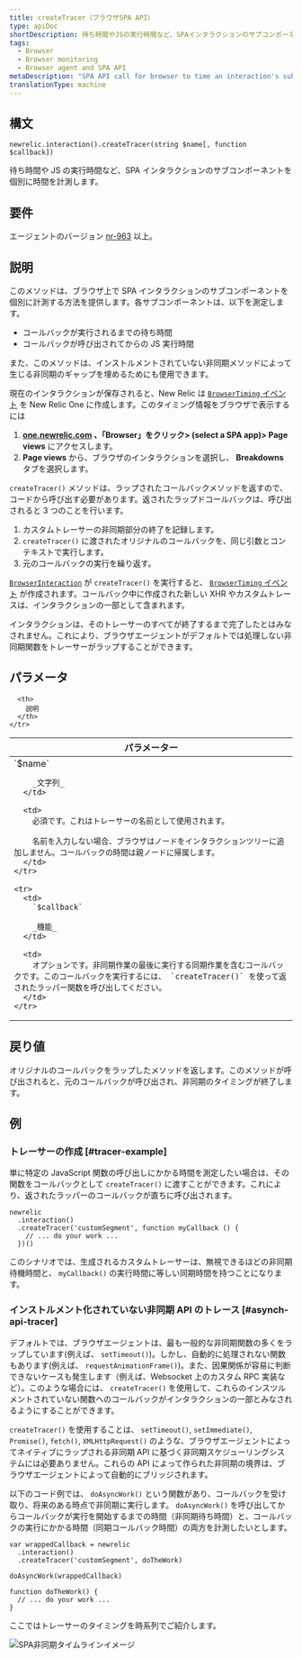 ```yaml
---
title: createTracer（ブラウザSPA API）
type: apiDoc
shortDescription: 待ち時間やJSの実行時間など、SPAインタラクションのサブコンポーネントを個別に時間を計測します。
tags:
  - Browser
  - Browser monitoring
  - Browser agent and SPA API
metaDescription: "SPA API call for browser to time an interaction's sub-components separately, including wait time and JS execution time."
translationType: machine
---
```


## 構文

```
newrelic.interaction().createTracer(string $name[, function $callback])
```

待ち時間や JS の実行時間など、SPA インタラクションのサブコンポーネントを個別に時間を計測します。

## 要件

エージェントのバージョン [nr-963](/docs/release-notes/new-relic-browser-release-notes/browser-agent-release-notes) 以上。

## 説明

このメソッドは、ブラウザ上で SPA インタラクションのサブコンポーネントを個別に計測する方法を提供します。各サブコンポーネントは、以下を測定します。

- コールバックが実行されるまでの待ち時間
- コールバックが呼び出されてからの JS 実行時間

また、このメソッドは、インストルメントされていない非同期メソッドによって生じる非同期のギャップを埋めるためにも使用できます。

現在のインタラクションが保存されると、New Relic は [`BrowserTiming` イベント](/docs/insights/explore-data/attributes/browser-default-attributes-insights#browsertiming-attributes) を New Relic One に作成します。このタイミング情報をブラウザで表示するには

1. **[one.newrelic.com](https://one.newrelic.com) 、「Browser」をクリック> (select a SPA app)> Page views** にアクセスします。
2. **Page views** から、ブラウザのインタラクションを選択し、 **Breakdowns** タブを選択します。

`createTracer()` メソッドは、ラップされたコールバックメソッドを返すので、コードから呼び出す必要があります。返されたラップドコールバックは、呼び出されると 3 つのことを行います。

1. カスタムトレーサーの非同期部分の終了を記録します。
2. `createTracer()` に渡されたオリジナルのコールバックを、同じ引数とコンテキストで実行します。
3. 元のコールバックの実行を繰り返す。

[`BrowserInteraction`](/docs/insights/explore-data/attributes/browser-default-attributes-insights#browserinteraction-attributes) が `createTracer()` を実行すると、 [`BrowserTiming` イベント](/docs/insights/explore-data/attributes/browser-default-attributes-insights#browsertiming-attributes) が作成されます。コールバック中に作成された新しい XHR やカスタムトレースは、インタラクションの一部として含まれます。

インタラクションは、そのトレーサーのすべてが終了するまで完了したとはみなされません。これにより、ブラウザエージェントがデフォルトでは処理しない非同期関数をトレーサーがラップすることができます。

## パラメータ

<table>
  <thead>
    <tr>
      <th width="25%">
        パラメーター
      </th>

      <th>
        説明
      </th>
    </tr>

  </thead>

  <tbody>
    <tr>
      <td>
        `$name`

        _文字列_
      </td>

      <td>
        必須です。これはトレーサーの名前として使用されます。

        名前を入力しない場合、ブラウザはノードをインタラクションツリーに追加しません。コールバックの時間は親ノードに帰属します。
      </td>
    </tr>

    <tr>
      <td>
        `$callback`

        _機能_
      </td>

      <td>
        オプションです。非同期作業の最後に実行する同期作業を含むコールバックです。このコールバックを実行するには、 `createTracer()` を使って返されたラッパー関数を呼び出してください。
      </td>
    </tr>

  </tbody>
</table>

## 戻り値

オリジナルのコールバックをラップしたメソッドを返します。このメソッドが呼び出されると、元のコールバックが呼び出され、非同期のタイミングが終了します。

## 例

### トレーサーの作成 [#tracer-example]

単に特定の JavaScript 関数の呼び出しにかかる時間を測定したい場合は、その関数をコールバックとして `createTracer()` に渡すことができます。これにより、返されたラッパーのコールバックが直ちに呼び出されます。

```
newrelic
  .interaction()
  .createTracer('customSegment', function myCallback () {
    // ... do your work ...
  })()
```

このシナリオでは、生成されるカスタムトレーサーは、無視できるほどの非同期待機時間と、 `myCallback()` の実行時間に等しい同期時間を持つことになります。

### インストルメント化されていない非同期 API のトレース [#asynch-api-tracer]

デフォルトでは、ブラウザエージェントは、最も一般的な非同期関数の多くをラップしています(例えば、 `setTimeout()`)。しかし、自動的に処理されない関数もあります(例えば、 `requestAnimationFrame()`)。また、因果関係が容易に判断できないケースも発生します（例えば、Websocket 上のカスタム RPC 実装など）。このような場合には、 `createTracer()` を使用して、これらのインスツルメントされていない関数へのコールバックがインタラクションの一部とみなされるようにすることができます。

`createTracer()` を使用することは、 `setTimeout()`, `setImmediate()`, `Promise()`, `fetch()`, `XMLHttpRequest()` のような、ブラウザエージェントによってネイティブにラップされる非同期 API に基づく非同期スケジューリングシステムには必要ありません。これらの API によって作られた非同期の境界は、ブラウザエージェントによって自動的にブリッジされます。

以下のコード例では、 `doAsyncWork()` という関数があり、コールバックを受け取り、将来のある時点で非同期に実行します。 `doAsyncWork()` を呼び出してからコールバックが実行を開始するまでの時間（非同期待ち時間）と、コールバックの実行にかかる時間（同期コールバック時間）の両方を計測したいとします。

```
var wrappedCallback = newrelic
  .interaction()
  .createTracer('customSegment', doTheWork)

doAsyncWork(wrappedCallback)

function doTheWork() {
  // ... do your work ...
}
```

ここではトレーサーのタイミングを時系列でご紹介します。

![SPA非同期タイムラインイメージ](src/images/spa-trace-async-timeline.png 'spa-trace-async-timeline.png')
